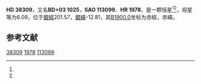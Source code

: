 {{Starbox begin
| name = HD 38309
}}
{{Starbox observe
| epoch = [[J2000.0|J2000.0]]
| constell = {{星座名待查}}<ref name=SIMBAD>{{cite web
 | url=http://simbad.u-strasbg.fr/simbad/sim-id?Ident=HR+1978
 | title =Pulsating variable Star
 | publisher=Centre de Données astronomiques de Strasbourg
 | work=SIMBAD
 | accessdate=2012-07-13}}</ref><ref name=DATA>{{cite web
 | url=http://vizier.u-strasbg.fr/viz-bin/VizieR-5?-out.add=.&-source=5050&-corr=PK=HR&-out.max=9999&HR=1978
 | title=VizieR Detailed Page
 | accessdate=2012-07-13
 | archive-date=2019-02-16
 | archive-url=https://web.archive.org/web/20190216110913/http://vizier.u-strasbg.fr/viz-bin/VizieR-5?-out.add=.&-source=5050&-corr=PK=HR&-out.max=9999&HR=1978
 | dead-url=no
 }}</ref>
| 星官 = 
| ra = {{RA|5|45|1.9}}<ref name=SIMBAD /><ref name=DATA />
| dec = {{DEC|+4|0|29}}<ref name=SIMBAD /><ref name=DATA />
| appmag_v = 6.09<ref name=SIMBAD /><ref name=DATA />
}}
{{Starbox character
| class = gF0n<ref name=SIMBAD /><ref name=DATA />
| b-v = 0.31<ref name=SIMBAD /><ref name=DATA />
| u-b = 0.09<ref name=SIMBAD /><ref name=DATA />
| r-i = <ref name=SIMBAD /><ref name=DATA />
| variable = 
}}
{{Starbox astrometry
| radial_v = 0.09
| prop_mo_ra = 8
| parallax = 
| p_error = 
}}
{{Starbox catalog
| names =BD+03 1025，[[SAO星表|SAO]] 113099，[[HD星表|HD]] 38309，[[HR星表|HR]] 1978}}
{{Starbox reference |Simbad=HR+1978}}
{{Starbox end}}

'''HD 38309'''，又名'''BD+03 1025'''，'''SAO 113099'''、'''HR 1978'''，是一颗恒星<ref name=SIMBAD /><ref name=DATA />，视星等为6.09，位于[[銀道座標系|銀經]]201.57，[[銀道座標系|銀緯]]-12.81，其[[B1900.0|B1900.0]]坐标为赤經{{RA|5|39|45.1}}，赤緯{{DEC|+3|-12.81|57}}。

== 参考文献 ==
{{reflist}}

{{star-stub}}

[[Category:HD和HDE天體|38309]]
[[Category:HR天體|1978]]
[[Category:SAO天體|113099]]